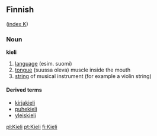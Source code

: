 ==Finnish==
([[Wiktionary:Finnish_index_k|index K]])

===Noun===
'''kieli'''

# [[language]] (esim. suomi)
# [[tongue]] (suussa oleva) muscle inside the mouth
# [[string]] of musical instrument (for example a violin string)

====Derived terms====
*[[kirjakieli]]
*[[puhekieli]]
*[[yleiskieli]]

[[pl:Kieli]]
[[pt:Kieli]]
[[fi:Kieli]]